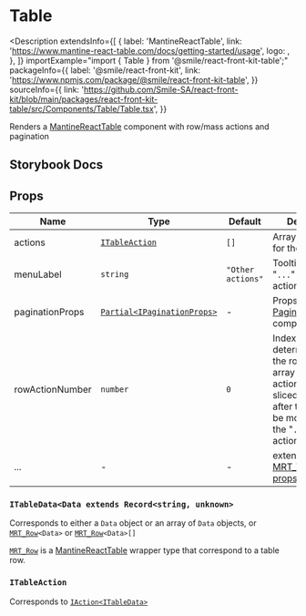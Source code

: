 
# Table

<Description
  extendsInfo={[
    {
      label: 'MantineReactTable',
      link: 'https://www.mantine-react-table.com/docs/getting-started/usage',
      logo: <MantineReactTableLogo />,
    },
  ]}
  importExample="import { Table } from '@smile/react-front-kit-table';"
  packageInfo={{
    label: '@smile/react-front-kit',
    link: 'https://www.npmjs.com/package/@smile/react-front-kit-table',
  }}
  sourceInfo={{
    link: 'https://github.com/Smile-SA/react-front-kit/blob/main/packages/react-front-kit-table/src/Components/Table/Table.tsx',
  }}
>
  Renders a
  [MantineReactTable](https://www.mantine-react-table.com/docs/getting-started/usage)
  component with row/mass actions and pagination
</Description>

## Storybook Docs

<StorybookEmbed storyId="3-custom-components-table--docs" height="16640" />

## Props

| Name            | Type                                              | Default           | Description                                                                                                                                                           |
| --------------- | ------------------------------------------------- | ----------------- | --------------------------------------------------------------------------------------------------------------------------------------------------------------------- |
| actions         | [`ITableAction`](#itableaction)                   | `[]`              | Array of [`IAction`](../shared-types/actions#iactiont)s for the table                                                                                                 |
| menuLabel       | `string`                                          | `"Other actions"` | Tooltip label of the "`...`" extra actions menu                                                                                                                       |
| paginationProps | [`Partial<IPaginationProps>`](./pagination#props) | -                 | Props of [Pagination](./pagination#props) component                                                                                                                   |
| rowActionNumber | `number`                                          | `0`               | Index that determines where the row `actions` array in the actions column is sliced, all actions after this index will be moved inside the "`...`" extra actions menu |
| ...             | -                                                 | -                 | extends [MRT_TableOptions props](https://www.mantine-react-table.com/docs/api/table-options)                                                                          |

### `ITableData<Data extends Record<string, unknown>`

Corresponds to either a `Data` object or an array of `Data` objects, or [`MRT_Row`](https://www.mantine-react-table.com/docs/guides/customize-components#mantine-props-and-types)`<Data>` or [`MRT_Row`](https://www.mantine-react-table.com/docs/guides/customize-components#mantine-props-and-types)`<Data>[]`

[`MRT_Row`](https://www.mantine-react-table.com/docs/guides/customize-components#mantine-props-and-types) is a [MantineReactTable](https://www.mantine-react-table.com/docs/getting-started/usage) wrapper type that correspond to a table row.

### `ITableAction`

Corresponds to [`IAction`](../shared-types/actions#iactiont)[`<ITableData>`](#itabledata)
